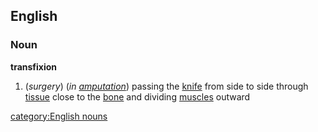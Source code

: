 ==English==
===Noun===
'''transfixion'''
#(''surgery'') (''in [[amputation]]'') passing the [[knife]] from side to side through [[tissue]] close to the [[bone]] and dividing [[muscle]]s outward
[[category:English nouns]]
